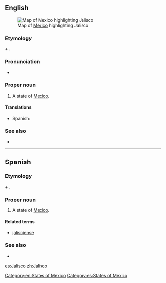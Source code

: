 ==English==
[[File:Mexico map, MX-JAL.svg|thumb|Map of [[Mexico]] highlighting Jalisco]]
===Etymology===
{{etyl|nah}} {{term|xalli||sand|lang=nah}} + {{term|ixtli||face, plain|lang=nah}}.

===Pronunciation===
* {{rhymes|ɪskəʊ}}

===Proper noun===
{{en-proper noun}}

# A state of [[Mexico]].

====Translations====
{{trans-top|state of Mexico}}
*Spanish: {{t+|es|Jalisco|m}}
{{trans-mid}}
{{trans-bottom}}

===See also===
*{{pedialite}}

[[Category:en:States of Mexico]]

----

==Spanish==

===Etymology===
{{etyl|nah|es}} {{term|xalli||sand|lang=nah}} + {{term|ixtli||face, plain|lang=nah}}.

===Proper noun===
{{es-proper noun|m}}

# A state of [[Mexico]].

====Related terms====
*[[jalisciense]]

===See also===
* {{pedialite|lang=es}}

[[Category:es:States of Mexico]]

[[es:Jalisco]]
[[zh:Jalisco]]
